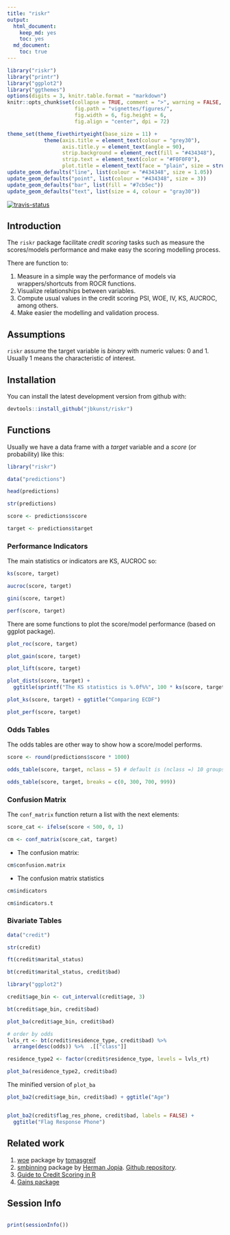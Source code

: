 ```yaml
---
title: "riskr"
output:
  html_document:
    keep_md: yes
    toc: yes
  md_document:
    toc: true
---
```

<!-- README.md is generated from README.Rmd -->

```r
library("riskr")
library("printr")
library("ggplot2")
library("ggthemes")
options(digits = 3, knitr.table.format = "markdown")
knitr::opts_chunk$set(collapse = TRUE, comment = ">", warning = FALSE,
                      fig.path = "vignettes/figures/",
                      fig.width = 6, fig.height = 6,
                      fig.align = "center", dpi = 72)

theme_set(theme_fivethirtyeight(base_size = 11) +
            theme(axis.title = element_text(colour = "grey30"),
                  axis.title.y = element_text(angle = 90),
                  strip.background = element_rect(fill = "#434348"),
                  strip.text = element_text(color = "#F0F0F0"),
                  plot.title = element_text(face = "plain", size = structure(1.2, class = "rel"))))
update_geom_defaults("line", list(colour = "#434348", size = 1.05))
update_geom_defaults("point", list(colour = "#434348", size = 3))
update_geom_defaults("bar", list(fill = "#7cb5ec"))
update_geom_defaults("text", list(size = 4, colour = "gray30"))
```

[![travis-status](https://api.travis-ci.org/jbkunst/riskr.svg)](https://travis-ci.org/jbkunst/riskr)


## Introduction

The `riskr` package facilitate *credit scoring* tasks such as measure the scores/models performance and make easy the scoring modelling process.

There are function to:

 1. Measure in a simple way the performance of models via wrappers/shortcuts from ROCR functions.
 2. Visualize relationships between variables.
 4. Compute usual values in the credit scoring PSI, WOE, IV, KS, AUCROC, among others.
 5. Make easier the modelling and validation process. 

## Assumptions

`riskr` assume the target variable is *binary* with numeric values: 0 and 1. Usually 1 means the characteristic of interest.

## Installation

You can install the latest development version from github with:

```r
devtools::install_github("jbkunst/riskr")
```

## Functions

Usually we have a data frame with a *target* variable and a *score* (or probability) like this:

```r
library("riskr")

data("predictions")

head(predictions)

str(predictions)

score <- predictions$score

target <- predictions$target
```

### Performance Indicators

The main statistics or indicators are KS, AUCROC so:

```r
ks(score, target)

aucroc(score, target)

gini(score, target)

perf(score, target)
```

There are some functions to plot the score/model performance (based on ggplot package).

```r
plot_roc(score, target)

plot_gain(score, target)

plot_lift(score, target)

plot_dists(score, target) +
  ggtitle(sprintf("The KS statistics is %.0f%%", 100 * ks(score, target)))

plot_ks(score, target) + ggtitle("Comparing ECDF")
```

```r
plot_perf(score, target)
```

### Odds Tables

The odds tables are other way to show how a score/model performs.

```r
score <- round(predictions$score * 1000)

odds_table(score, target, nclass = 5) # default is (nclass =) 10 groups of equal size

odds_table(score, target, breaks = c(0, 300, 700, 999))
```

### Confusion Matrix

The `conf_matrix` function return a list with the next elements:

```r
score_cat <- ifelse(score < 500, 0, 1)

cm <- conf_matrix(score_cat, target)
```

- The confusion matrix:
```r
cm$confusion.matrix
```

- The confusion matrix statistics
```r
cm$indicators

cm$indicators.t
```


### Bivariate Tables

```r
data("credit")

str(credit)

ft(credit$marital_status)

bt(credit$marital_status, credit$bad)

library("ggplot2")

credit$age_bin <- cut_interval(credit$age, 3)

bt(credit$age_bin, credit$bad)
```

```r
plot_ba(credit$age_bin, credit$bad)

# order by odds
lvls_rt <- bt(credit$residence_type, credit$bad) %>% 
  arrange(desc(odds)) %>%  .[["class"]]

residence_type2 <- factor(credit$residence_type, levels = lvls_rt)

plot_ba(residence_type2, credit$bad)
```

The minified version of `plot_ba`
```r
plot_ba2(credit$age_bin, credit$bad) + ggtitle("Age")


plot_ba2(credit$flag_res_phone, credit$bad, labels = FALSE) +
  ggtitle("Flag Response Phone")

```

## Related work

1. [woe](http://github.com/tomasgreif/woe) package by [tomasgreif](http://github.com/tomasgreif)
1. [smbinning](http://cran.r-project.org/web/packages/smbinning) package by [Herman Jopia](http://github.com/hjopia). [Github repository](https://github.com/cran/smbinning).
1. [Guide to Credit Scoring in R](https://cran.r-project.org/doc/contrib/Sharma-CreditScoring.pdf)
1. [Gains package](https://cran.r-project.org/web/packages/gains/gains.pdf)

## Session Info
```r
```

```r
print(sessionInfo())
```